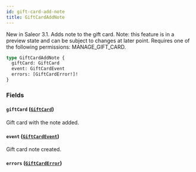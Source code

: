```yaml
---
id: gift-card-add-note
title: GiftCardAddNote
---
```



New in Saleor 3.1. Adds note to the gift card. Note: this feature is in a preview state and can be subject to changes at later point. Requires one of the following permissions: MANAGE_GIFT_CARD.

```graphql
type GiftCardAddNote {
  giftCard: GiftCard
  event: GiftCardEvent
  errors: [GiftCardError!]!
}
```


### Fields

#### `giftCard` ([`GiftCard`](../../../developer/api-reference/objects/gift-card))

Gift card with the note added.


#### `event` ([`GiftCardEvent`](../../../developer/api-reference/objects/gift-card-event))

Gift card note created.


#### `errors` ([`GiftCardError`](../../../developer/api-reference/objects/gift-card-error))






